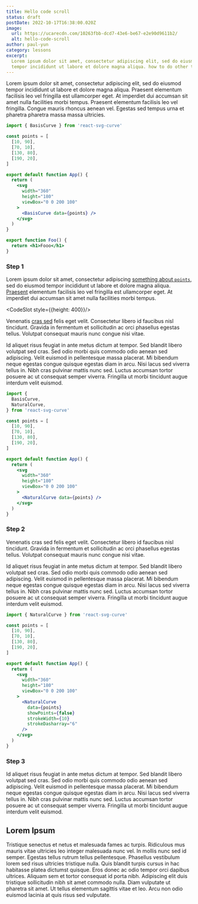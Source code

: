 ```yaml
---
title: Hello code scroll
status: draft
postDate: 2022-10-17T16:38:00.020Z
image:
  url: https://ucarecdn.com/10263fbb-dcd7-43e6-be67-e2e90d9611b2/
  alt: hello-code-scroll
author: paul-yun
category: lessons
excerpt:
  Lorem ipsum dolor sit amet, consectetur adipiscing elit, sed do eiusmod
  tempor incididunt ut labore et dolore magna aliqua. how to do other things too.
---
```


Lorem ipsum dolor sit amet, consectetur adipiscing elit, sed do eiusmod tempor incididunt ut labore et dolore magna aliqua. Praesent elementum facilisis leo vel fringilla est ullamcorper eget. At imperdiet dui accumsan sit amet nulla facilities morbi tempus. Praesent elementum facilisis leo vel fringilla. Congue mauris rhoncus aenean vel. Egestas sed tempus urna et pharetra pharetra massa massa ultricies.

<CodeScroll preview>

<StepHead>

```jsx
import { BasisCurve } from 'react-svg-curve'

const points = [
  [10, 90],
  [70, 10],
  [130, 80],
  [190, 20],
]

export default function App() {
  return (
    <svg
      width="360"
      height="180"
      viewBox="0 0 200 100"
    >
      <BasisCurve data={points} />
    </svg>
  )
}
```

```jsx Foo.js
export function Foo() {
  return <h1>Fooo</h1>
}
```

</StepHead>

### Step 1

Lorem ipsum dolor sit amet, consectetur adipiscing [something about `points`](focus://3:8), sed do eiusmod tempor incididunt ut labore et dolore magna aliqua. [Praesent](focus://10[16:30]) elementum facilisis leo vel fringilla est ullamcorper eget. At imperdiet dui accumsan sit amet nulla facilities morbi tempus.

<CodeSlot style={{height: 400}}/>

Venenatis [cras sed](focus://Foo.js#1:3) felis eget velit. Consectetur libero id faucibus nisl tincidunt. Gravida in fermentum et sollicitudin ac orci phasellus egestas tellus. Volutpat consequat mauris nunc congue nisi vitae.

<PreviewSlot zoom={0.8} />

Id aliquet risus feugiat in ante metus dictum at tempor. Sed blandit libero volutpat sed cras. Sed odio morbi quis commodo odio aenean sed adipiscing. Velit euismod in pellentesque massa placerat. Mi bibendum neque egestas congue quisque egestas diam in arcu. Nisi lacus sed viverra tellus in. Nibh cras pulvinar mattis nunc sed. Luctus accumsan tortor posuere ac ut consequat semper viverra. Fringilla ut morbi tincidunt augue interdum velit euismod.

<StepHead>

```jsx focus=20
import {
  BasisCurve,
  NaturalCurve,
} from 'react-svg-curve'

const points = [
  [10, 90],
  [70, 10],
  [130, 80],
  [190, 20],
]

export default function App() {
  return (
    <svg
      width="360"
      height="180"
      viewBox="0 0 200 100"
    >
      <NaturalCurve data={points} />
    </svg>
  )
}
```

</StepHead>

### Step 2

Venenatis cras sed felis eget velit. Consectetur libero id faucibus nisl tincidunt. Gravida in fermentum et sollicitudin ac orci phasellus egestas tellus. Volutpat consequat mauris nunc congue nisi vitae.

Id aliquet risus feugiat in ante metus dictum at tempor. Sed blandit libero volutpat sed cras. Sed odio morbi quis commodo odio aenean sed adipiscing. Velit euismod in pellentesque massa placerat. Mi bibendum neque egestas congue quisque egestas diam in arcu. Nisi lacus sed viverra tellus in. Nibh cras pulvinar mattis nunc sed. Luctus accumsan tortor posuere ac ut consequat semper viverra. Fringilla ut morbi tincidunt augue interdum velit euismod.

<StepHead>

```jsx focus=17:22
import { NaturalCurve } from 'react-svg-curve'

const points = [
  [10, 90],
  [70, 10],
  [130, 80],
  [190, 20],
]

export default function App() {
  return (
    <svg
      width="360"
      height="180"
      viewBox="0 0 200 100"
    >
      <NaturalCurve
        data={points}
        showPoints={false}
        strokeWidth={10}
        strokeDasharray="6"
      />
    </svg>
  )
}
```

</StepHead>

### Step 3

Id aliquet risus feugiat in ante metus dictum at tempor. Sed blandit libero volutpat sed cras. Sed odio morbi quis commodo odio aenean sed adipiscing. Velit euismod in pellentesque massa placerat. Mi bibendum neque egestas congue quisque egestas diam in arcu. Nisi lacus sed viverra tellus in. Nibh cras pulvinar mattis nunc sed. Luctus accumsan tortor posuere ac ut consequat semper viverra. Fringilla ut morbi tincidunt augue interdum velit euismod.

</CodeScroll>

## Lorem Ipsum

Tristique senectus et netus et malesuada fames ac turpis. Ridiculous mus mauris vitae ultricies leo integer malesuada nunc vel. In mollis nunc sed id semper. Egestas tellus rutrum tellus pellentesque. Phasellus vestibulum lorem sed risus ultricies tristique nulla. Quis blandit turpis cursus in hac habitasse platea dictumst quisque. Eros donec ac odio tempor orci dapibus ultrices. Aliquam sem et tortor consequat id porta nibh. Adipiscing elit duis tristique sollicitudin nibh sit amet commodo nulla. Diam vulputate ut pharetra sit amet. Ut tellus elementum sagittis vitae et leo. Arcu non odio euismod lacinia at quis risus sed vulputate.
